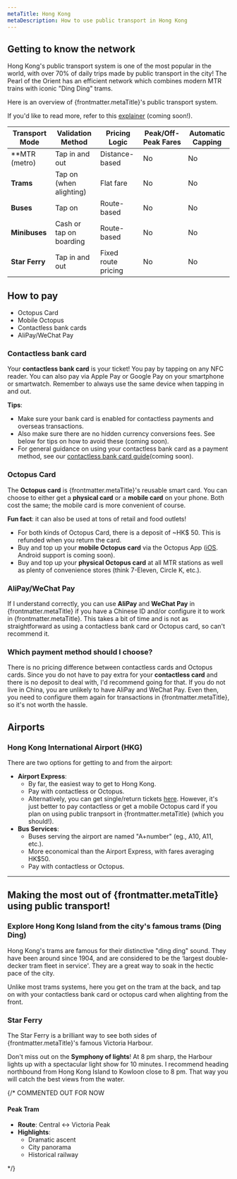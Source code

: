 ```yaml
---
metaTitle: Hong Kong
metaDescription: How to use public transport in Hong Kong
---
```


## Getting to know the network
Hong Kong's public transport system is one of the most popular in the world, with over 70% of daily trips made by public transport in the city! 
The Pearl of the Orient has an efficient network which combines modern MTR trains with iconic "Ding Ding" trams.

Here is an overview of {frontmatter.metaTitle}'s public transport system.

If you'd like to read more, refer to this [explainer](URL) (coming soon!).

| **Transport Mode**          | **Validation Method**       | **Pricing Logic**          | **Peak/Off-Peak Fares**   | **Automatic Capping**     |
|-----------------------------|-----------------------------|----------------------------|---------------------------|---------------------------|
| **MTR (metro)               | Tap in and out              | Distance-based             | No                        | No                        |
| **Trams**                   | Tap on (when alighting)     | Flat fare                  | No                        | No                        |
| **Buses**                   | Tap on                      | Route-based                | No                        | No                        |
| **Minibuses**               | Cash or tap on boarding     | Route-based                | No                        | No                        |
| **Star Ferry**              | Tap in and out              | Fixed route pricing        | No                        | No                        |

## How to pay
- Octopus Card
- Mobile Octopus
- Contactless bank cards
- AliPay/WeChat Pay

### Contactless bank card
Your **contactless bank card** is your ticket! You pay by tapping on any NFC reader. You can also pay via Apple Pay or Google Pay on your smartphone or smartwatch. Remember to always use the same device when tapping in and out. 

**Tips**: 
- Make sure your bank card is enabled for contactless payments and overseas transactions.
- Also make sure there are no hidden currency conversions fees. See below for tips on how to avoid these (coming soon).
- For general guidance on using your contactless bank card as a payment method, see our [contactless bank card guide](URL)(coming soon).

### Octopus Card
The **Octopus card** is {frontmatter.metaTitle}'s reusable smart card. 
You can choose to either get a **physical card** or a **mobile card** on your phone. Both cost the same; the mobile card is more convenient of course.

**Fun fact**: it can also be used at tons of retail and food outlets!
- For both kinds of Octopus Card, there is a deposit of ~HK$ 50. This is refunded when you return the card.
- Buy and top up your **mobile Octopus card** via the Octopus App ([iOS](https://apps.apple.com/app/octopus-for-tourists/id1505492952). Android support is coming soon).
- Buy and top up your **physical Octopus card** at all MTR stations as well as plenty of convenience stores (think 7-Eleven, Circle K, etc.). 

<div class="flex flex-col gap-4">
<Figure 
  src="/cities/asia/hk/mtr-gate.jpg"
  alt="Metro payment gate with both contactless and orange Octopus card readers" 
  caption="Metro payment gate with both contactless and orange Octopus card readers" 
/>
</div>

<div class="flex flex-col gap-4">
<Figure 
  src="/cities/asia/hk/bus-gate.jpg"
  alt="Bus with both contactless and orange Octopus card readers" 
  caption="Bus with both contactless and colourful Octopus card readers" 
/>
</div>

### AliPay/WeChat Pay
If I understand correctly, you can use **AliPay** and **WeChat Pay** in {frontmatter.metaTitle} if you have a Chinese ID and/or configure it to work in {frontmatter.metaTitle}. 
This takes a bit of time and is not as straightforward as using a contactless bank card or Octopus card, so can't recommend it.

### Which payment method should I choose? 

There is no pricing difference between contactless cards and Octopus cards. 
Since you do not have to pay extra for your **contactless card** and there is no deposit to deal with, I'd recommend going for that.
If you do not live in China, you are unlikely to have AliPay and WeChat Pay. Even then, you need to configure them again for transactions in {frontmatter.metaTitle}, so it's not worth the hassle.

## Airports

### Hong Kong International Airport (HKG)
There are two options for getting to and from the airport:
- **Airport Express**:
  - By far, the easiest way to get to Hong Kong.
  - Pay with contactless or Octopus. 
  - Alternatively, you can get single/return tickets [here](https://www.mtr.com.hk/en/customer/buy_tickets/payment_method.html). However, it's just better to pay contactless or get a mobile Octopus card if you plan on using public tranpsort in {frontmatter.metaTitle} (which you should!).
- **Bus Services**:
  - Buses serving the airport are named "A+number" (eg., A10, A11, etc.).
  - More economical than the Airport Express, with fares averaging HK$50. 
  - Pay with contactless or Octopus.

---
## Making the most out of {frontmatter.metaTitle} using public transport!
### Explore Hong Kong Island from the city's famous trams (Ding Ding)
Hong Kong's trams are famous for their distinctive "ding ding" sound. They have been around since 1904, and 
are considered to be the ‘largest double-decker tram fleet in service'. They are a great way to soak in the hectic pace of the city. 

Unlike most trams systems, here you get on the tram at the back, and tap on with your contactless bank card or octopus card when alighting from the front.

<div class="flex flex-col gap-4">
<Figure 
  src="/cities/asia/hk/ding-ding.jpg"
  alt="A queue of Hong Kong's iconic double-decker trams"
  caption="A queue of Hong Kong's iconic double-decker trams"
/>
</div>

### Star Ferry
The Star Ferry is a brilliant way to see both sides of {frontmatter.metaTitle}'s famous Victoria Harbour.

Don't miss out on the **Symphony of lights**! At 8 pm sharp, the Harbour lights up with a spectacular light show for 10 minutes. 
I recommend heading northbound from Hong Kong Island to Kowloon close to 8 pm. That way you will catch the best views from the water. 

<div class="flex flex-col gap-4">
<Figure 
  src="/cities/asia/hk/symphony-of-lights.jpg"
  alt="Seeing the Symphony of Lights from the water is a must for any Hong Kong visitor" 
  caption="Seeing the Symphony of Lights from the water is a must for any Hong Kong visitor" 
/>
</div>

{/* COMMENTED OUT FOR NOW
#### **Peak Tram**
- **Route**: Central ↔ Victoria Peak
- **Highlights**:
  - Dramatic ascent
  - City panorama
  - Historical railway

<div class="flex flex-col gap-4">
<Figure 
  src="/cities/asia/hk/peak-tram.jpg"
  alt="There is only one right way of reaching Victoria Peak: the Peak Tram!" 
  caption="There is only one right way of reaching Victoria Peak: the Peak Tram!" 
/>
</div>
*/}